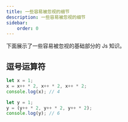 ---
title: 一些容易被忽视的细节
description: 一些容易被忽视的细节
sidebar:
    order: 0
---

下面展示了一些容易被忽视的基础部分的 Js 知识。

## 逗号运算符

```js
let x = 1;
x = x++ * 2, x++ * 2, x++ * 2;
console.log(x); // 4

let y = 1;
y = (y++ * 2, y++ * 2, y++ * 2);
console.log(y); // 6
```
